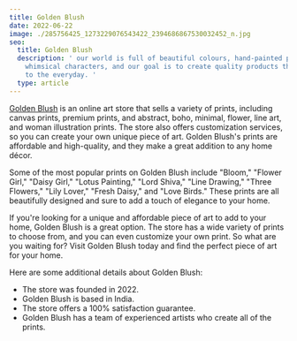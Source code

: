 ```yaml
---
title: Golden Blush
date: 2022-06-22
image: ./285756425_1273229076543422_2394686867530032452_n.jpg
seo:
  title: Golden Blush
  description: ' our world is full of beautiful colours, hand-painted patterns, and
    whimsical characters, and our goal is to create quality products that bring beauty
    to the everyday. '
  type: article
---
```


[Golden Blush](https://goldenblush.in) is an online art store that sells a variety of prints, including canvas prints, premium prints, and abstract, boho, minimal, flower, line art, and woman illustration prints. The store also offers customization services, so you can create your own unique piece of art. Golden Blush's prints are affordable and high-quality, and they make a great addition to any home décor.

Some of the most popular prints on Golden Blush include "Bloom," "Flower Girl," "Daisy Girl," "Lotus Painting," "Lord Shiva," "Line Drawing," "Three Flowers," "Lily Lover," "Fresh Daisy," and "Love Birds." These prints are all beautifully designed and sure to add a touch of elegance to your home.

If you're looking for a unique and affordable piece of art to add to your home, Golden Blush is a great option. The store has a wide variety of prints to choose from, and you can even customize your own print. So what are you waiting for? Visit Golden Blush today and find the perfect piece of art for your home.

Here are some additional details about Golden Blush:

- The store was founded in 2022.
- Golden Blush is based in India.
- The store offers a 100% satisfaction guarantee.
- Golden Blush has a team of experienced artists who create all of the prints.
